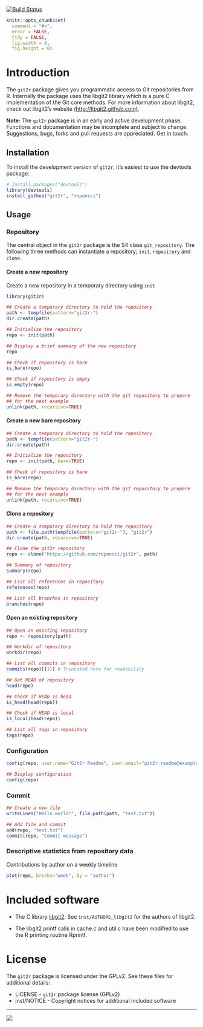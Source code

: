 [![Build Status](https://travis-ci.org/ropensci/git2r.png)](https://travis-ci.org/ropensci/git2r)

```r
knitr::opts_chunk$set(
  comment = "#>",
  error = FALSE,
  tidy = FALSE,
  fig.width = 8,
  fig.height = 8)
```

# Introduction

The `git2r` package gives you programmatic access to Git repositories
from R. Internally the package uses the libgit2 library which is a
pure C implementation of the Git core methods. For more information
about libgit2, check out libgit2's website
[(http://libgit2.github.com)](http://libgit2.github.com).

**Note:** The `git2r` package is in an early and active development
phase. Functions and documentation may be incomplete and subject to
change. Suggestions, bugs, forks and pull requests are
appreciated. Get in touch.

## Installation

To install the development version of `git2r`, it's easiest to use the
devtools package:

```r
# install.packages("devtools")
library(devtools)
install_github("git2r", "ropensci")
```

## Usage

### Repository

The central object in the `git2r` package is the S4 class
`git_repository`. The following three methods can instantiate a
repository; `init`, `repository` and `clone`.

#### Create a new repository

Create a new repository in a temporary directory using `init`

```r
library(git2r)

## Create a temporary directory to hold the repository
path <- tempfile(pattern="git2r-")
dir.create(path)

## Initialize the repository
repo <- init(path)

## Display a brief summary of the new repository
repo

## Check if repository is bare
is_bare(repo)

## Check if repository is empty
is_empty(repo)
```


```r
## Remove the temporary directory with the git repository to prepare
## for the next example
unlink(path, recursive=TRUE)
```

#### Create a new bare repository

```r
## Create a temporary directory to hold the repository
path <- tempfile(pattern="git2r-")
dir.create(path)

## Initialize the repository
repo <- init(path, bare=TRUE)

## Check if repository is bare
is_bare(repo)
```

```r
## Remove the temporary directory with the git repository to prepare
## for the next example
unlink(path, recursive=TRUE)
```

#### Clone a repository

```r
## Create a temporary directory to hold the repository
path <- file.path(tempfile(pattern="git2r-"), "git2r")
dir.create(path, recursive=TRUE)

## Clone the git2r repository
repo <- clone("https://github.com/ropensci/git2r", path)

## Summary of repository
summary(repo)

## List all references in repository
references(repo)

## List all branches in repository
branches(repo)
```

#### Open an existing repository

```r
## Open an existing repository
repo <- repository(path)

## Workdir of repository
workdir(repo)

## List all commits in repository
commits(repo)[[1]] # Truncated here for readability

## Get HEAD of repository
head(repo)

## Check if HEAD is head
is_head(head(repo))

## Check if HEAD is local
is_local(head(repo))

## List all tags in repository
tags(repo)
```

### Configuration

```r
config(repo, user.name="Git2r Readme", user.email="git2r.readme@example.org")

## Display configuration
config(repo)
```

### Commit

```r
## Create a new file
writeLines("Hello world!", file.path(path, "test.txt"))

## Add file and commit
add(repo, "test.txt")
commit(repo, "Commit message")
```

### Descriptive statistics from repository data

Contributions by author on a weekly timeline

```r
plot(repo, breaks="week", by = "author")
```

# Included software

- The C library [libgit2](https://github.com/libgit2/libgit2). See
  `inst/AUTHORS_libgit2` for the authors of libgit2.

- The libgit2 printf calls in cache.c and util.c have been modified to
  use the R printing routine Rprintf.

# License

The `git2r` package is licensed under the GPLv2. See these files for additional details:

- LICENSE     - `git2r` package license (GPLv2)
- inst/NOTICE - Copyright notices for additional included software

---

[![](http://ropensci.org/public_images/github_footer.png)](http://ropensci.org)
